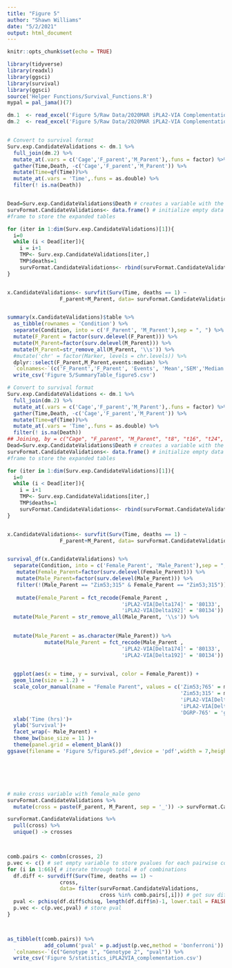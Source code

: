```yaml
---
title: "Figure 5"
author: "Shawn Williams"
date: "5/2/2021"
output: html_document
---
```


```r
knitr::opts_chunk$set(echo = TRUE)
```

```r
library(tidyverse)
library(readxl)
library(ggsci)
library(survival)
library(ggsci)
source('Helper Functions/Survival_Functions.R')
mypal = pal_jama()(7)
```

```r
dm.1  <- read_excel('Figure 5/Raw Data/2020MAR iPLA2-VIA Complementation Count Sheet.xlsx', sheet = 2)
dm.2  <- read_excel('Figure 5/Raw Data/2020MAR iPLA2-VIA Complementation Count Sheet.xlsx',sheet = 3)


# Convert to survival format 
Surv.exp.CandidateValidations <- dm.1 %>%
  full_join(dm.2) %>%
  mutate_at(.vars = c('Cage','F_parent','M_Parent'),.funs = factor) %>%
  gather(Time,Death, -c('Cage','F_parent','M_Parent')) %>%
  mutate(Time=qf(Time))%>%
  mutate_at(.vars = 'Time',.funs = as.double) %>%
  filter(! is.na(Death)) 


Dead=Surv.exp.CandidateValidations$Death # creates a variable with the number of deaths
survFormat.CandidateValidations<- data.frame() # initialize empty data 
#frame to store the expanded tables 

for (iter in 1:dim(Surv.exp.CandidateValidations)[1]){
  i=0
  while (i < Dead[iter]){
    i = i+1 
    TMP<- Surv.exp.CandidateValidations[iter,]
    TMP$deaths=1
    survFormat.CandidateValidations<- rbind(survFormat.CandidateValidations,TMP) }
}


x.CandidateValidations<- survfit(Surv(Time, deaths == 1) ~ 
                 F_parent+M_Parent, data= survFormat.CandidateValidations)


summary(x.CandidateValidations)$table %>%
  as_tibble(rownames = 'Condition') %>%
  separate(Condition, into = c('F_Parent', 'M_Parent'),sep = ", ") %>%
  mutate(F_Parent = factor(surv.delevel(F_Parent))) %>%
  mutate(M_Parent=factor(surv.delevel(M_Parent))) %>%
  mutate(M_Parent=str_remove_all(M_Parent, '\\s')) %>%
  #mutate('chr' = factor(Marker, levels = chr.levels)) %>%
  dplyr::select(F_Parent,M_Parent,events:median) %>%
  `colnames<-`(c('F_Parent','F_Parent', 'Events', 'Mean','SEM','Median'))%>%
  write_csv('Figure 5/SummaryTable_figure5.csv')
```


```r
# Convert to survival format 
Surv.exp.CandidateValidations <- dm.1 %>%
  full_join(dm.2) %>%
  mutate_at(.vars = c('Cage','F_parent','M_Parent'),.funs = factor) %>%
  gather(Time,Death, -c('Cage','F_parent','M_Parent')) %>%
  mutate(Time=qf(Time))%>%
  mutate_at(.vars = 'Time',.funs = as.double) %>%
  filter(! is.na(Death)) 
## Joining, by = c("Cage", "F_parent", "M_Parent", "t8", "t16", "t24", "t32", "t40", "t48", "t56", "t64", "t72", "t80", "t88", "t96", "t104", "t112", "t120")
Dead=Surv.exp.CandidateValidations$Death # creates a variable with the number of deaths
survFormat.CandidateValidations<- data.frame() # initialize empty data 
#frame to store the expanded tables 

for (iter in 1:dim(Surv.exp.CandidateValidations)[1]){
  i=0
  while (i < Dead[iter]){
    i = i+1 
    TMP<- Surv.exp.CandidateValidations[iter,]
    TMP$deaths=1
    survFormat.CandidateValidations<- rbind(survFormat.CandidateValidations,TMP) }
}


x.CandidateValidations<- survfit(Surv(Time, deaths == 1) ~ 
                 F_parent+M_Parent, data= survFormat.CandidateValidations)


survival_df(x.CandidateValidations) %>%
  separate(Condition, into = c('Female_Parent', 'Male_Parent'),sep = ", ") %>%
   mutate(Female_Parent=factor(surv.delevel(Female_Parent))) %>%
   mutate(Male_Parent=factor(surv.delevel(Male_Parent))) %>%
   filter(!(Male_Parent == "Zim53;315" & Female_Parent == "Zim53;315")) %>%
  
   mutate(Female_Parent = fct_recode(Female_Parent ,
                                     'iPLA2-VIA[Delta174]' = '80133',
                                     'iPLA2-VIA[Delta192]' = '80134')) %>%
  mutate(Male_Parent = str_remove_all(Male_Parent, '\\s')) %>%
  

  mutate(Male_Parent = as.character(Male_Parent)) %>%
            mutate(Male_Parent = fct_recode(Male_Parent ,
                                     'iPLA2-VIA[Delta174]' = '80133',
                                     'iPLA2-VIA[Delta192]' = '80134')) %>%

  
  ggplot(aes(x = time, y = survival, color = Female_Parent)) +
  geom_line(size = 1.2) +
  scale_color_manual(name = "Female Parent", values = c('Zim53;765' = mypal[4],
                                                        'Zim53;315' = mypal[1],
                                                        'iPLA2-VIA[Delta174]' = mypal[3],
                                                        'iPLA2-VIA[Delta192]' = 'grey50',
                                                        'DGRP-765' = 'grey80' ))+ 
  xlab('Time (hrs)')+
  ylab('Survival')+
  facet_wrap(~ Male_Parent) +
  theme_bw(base_size = 11 )+
  theme(panel.grid = element_blank())
ggsave(filename = 'Figure 5/figure5.pdf',device = 'pdf',width = 7,height = 7)







```

```r
# make cross variable with female_male geno
survFormat.CandidateValidations %>%
  mutate(cross = paste(F_parent, M_Parent, sep = '_')) -> survFormat.CandidateValidations

survFormat.CandidateValidations %>%
  pull(cross) %>%
  unique() -> crosses 



comb.pairs <- combn(crosses, 2)
p.vec <- c() # set empty variable to store pvalues for each pairwise comparison
for (i in 1:66){ # iterate through total # of combinations
  df.diff <- survdiff(Surv(Time, deaths == 1) ~ 
                 cross, 
                 data= filter(survFormat.CandidateValidations,
                              cross %in% comb.pairs[,i])) # get suv diff for each pair
  pval <- pchisq(df.diff$chisq, length(df.diff$n)-1, lower.tail = FALSE) # calc p val for the contrast
  p.vec <- c(p.vec,pval) # store pval 
}



as_tibble(t(comb.pairs)) %>%
            add_column('pval' = p.adjust(p.vec,method = 'bonferroni')) %>%
  `colnames<-`(c("Genotype 1", "Genotype 2", "pval")) %>%
  write_csv('Figure 5/statistics_iPLA2VIA_complementation.csv')





```

